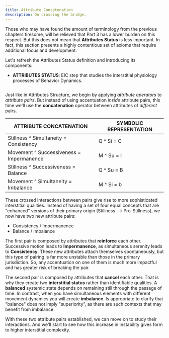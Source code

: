 ```yaml
---
title: Attribute Concatenation
description: On crossing the bridge.
---
```


Those who may have found the amount of terminology from the previous chapters tiresome, will be relieved that Part 3 has a lower burden on this respect. But this does not mean that **Attributes Status** is less important. In fact, this section presents a highly contentious set of axioms that require additional focus and development. 

Let's refresh the Attributes Status definition and introducing its components:

- **ATTRIBUTES STATUS**: EIC step that studies the interstitial physiology processes of Behavior Dynamics.

<Image
  src="/images/attribute-status.svg"
  alt=""
  width={300}
  height={69}
  className="w-full"
/>

Just like in Attributes Structure, we begin by applying *attribute operators* to *attribute pairs*. But instead of using accentuation *inside* attribute pairs, this time we'll use the **concatenation** operator between attributes of *different* pairs.

| **ATTRIBUTE CONCATENATION** | **SYMBOLIC REPRESENTATION** |
| --- | --- |
| Stillness ^ Simultaneity = Consistency | Q ^ Si = C |
| Movement ^ Successiveness = Impermanence | M ^ Su = I |
| Stillness ^ Successiveness = Balance | Q ^ Su = B |
| Movement ^ Simultaneity = Imbalance | M ^ Si = b |

These crossed interactions between pairs give rise to more sophisticated interstitial qualities. Instead of having a set of four equal concepts that are "enhanced" versions of their primary origin (Stillness --> Pro-Stillness), we now have two new attribute pairs:

- Consistency / Impermanence
- Balance / Imbalance

The first pair is composed by attributes that **reinforce** each other. Successive motion leads to **Impermanence**, as simultaneous serenity leads to **Consistency**. These new attributes attach themselves spontaneously, but this type of pairing is far more unstable than those in the primary jurisdiction. So, any accentuation on one of them is much more impactful and has greater risk of breaking the pair.

The second pair is composed by attributes that **cancel** each other. That is why they create two **interstitial status** rather than identifiable qualities. A **balanced** systemic state depends on remaining still through the passage of time. In contrast, when you have simultaneous elements with different movement dynamics you will create **imbalance**. Is appropriate to clarify that "balance" does not imply "superiority", as there are such contexts that may benefit from imbalance.

With these two attribute pairs established, we can move on to study their interactions. And we'll start to see how this increase in instability gives form to higher interstitial complexity.